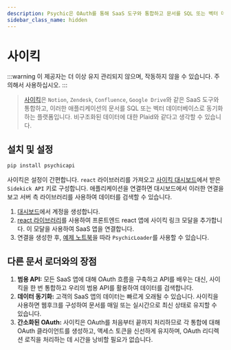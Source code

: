 ```yaml
---
description: Psychic은 OAuth를 통해 SaaS 도구와 통합하고 문서를 SQL 또는 벡터 데이터베이스에 동기화하는 플랫폼입니다.
sidebar_class_name: hidden
---
```


# 사이킥

:::warning
이 제공자는 더 이상 유지 관리되지 않으며, 작동하지 않을 수 있습니다. 주의해서 사용하십시오.
:::

> [사이킥](https://www.psychic.dev/)은 `Notion`, `Zendesk`, `Confluence`, `Google Drive`와 같은 SaaS 도구와 통합하고, 이러한 애플리케이션의 문서를 SQL 또는 벡터 데이터베이스로 동기화하는 플랫폼입니다. 비구조화된 데이터에 대한 Plaid와 같다고 생각할 수 있습니다.

## 설치 및 설정

```bash
pip install psychicapi
```


사이킥은 설정이 간편합니다. `react` 라이브러리를 가져오고 [사이킥 대시보드](https://dashboard.psychic.dev/)에서 받은 `Sidekick API` 키로 구성합니다. 애플리케이션을 연결하면 대시보드에서 이러한 연결을 보고 서버 측 라이브러리를 사용하여 데이터를 검색할 수 있습니다.

1. [대시보드](https://dashboard.psychic.dev/)에서 계정을 생성합니다.
2. [react 라이브러리](https://docs.psychic.dev/sidekick-link)를 사용하여 프론트엔드 react 앱에 사이킥 링크 모달을 추가합니다. 이 모달을 사용하여 SaaS 앱을 연결합니다.
3. 연결을 생성한 후, [예제 노트북](/docs/integrations/document_loaders/psychic)을 따라 `PsychicLoader`를 사용할 수 있습니다.

## 다른 문서 로더와의 장점

1. **범용 API:** 모든 SaaS 앱에 대해 OAuth 흐름을 구축하고 API를 배우는 대신, 사이킥을 한 번 통합하고 우리의 범용 API를 활용하여 데이터를 검색합니다.
2. **데이터 동기화:** 고객의 SaaS 앱의 데이터는 빠르게 오래될 수 있습니다. 사이킥을 사용하면 웹후크를 구성하여 문서를 매일 또는 실시간으로 최신 상태로 유지할 수 있습니다.
3. **간소화된 OAuth:** 사이킥은 OAuth를 처음부터 끝까지 처리하므로 각 통합에 대해 OAuth 클라이언트를 생성하고, 액세스 토큰을 신선하게 유지하며, OAuth 리디렉션 로직을 처리하는 데 시간을 낭비할 필요가 없습니다.